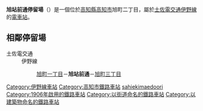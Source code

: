 {{日本車站資訊
|公司色 = #3399cc
|文字色 = 
|站名 = 旭站前通停留場
|圖片 = Asahi-ekimaedori-tramstop-Neighborhood.jpg
|pxl = 
|圖片說明 = 車站附近
|日文原名 = 旭駅前通
|平假名 = あさひえきまえどおり
|羅馬拼音 = Asahi-ekimaedōri
|前一站 = [[旭町一丁目停留場|旭町一丁目]]
|前一站距離 = 0.3
|後一站距離 = 0.3
|後一站 = [[旭町三丁目停留場|旭町三丁目]] 
|電報略號 = 
|車站編號 = 
|所屬公司 = [[土佐電交通|土佐電交通]]
|所屬路線 = [[伊野線|伊野線]]
|距離 = 3.1
|起點站 = [[播磨屋橋停留場|播磨屋橋]]
|所在地 = [[高知縣|高知縣]][[高知市|高知市]]旭町二丁目
|車站構造 = [[地面車站|地面車站]]
|月台配置 = 2面2線
|啟用年月日 = 1906年（明治39年）10月9日*
|廢站年月日 = 
|乘客人數 = 
|上下車人次 = 
|統計年度 = 
|轉車 = [[旭站_(高知縣)|旭站]]（K03）（[[四國旅客鐵道|JR四國]][[土讚線|土讚線]]）
|備註 = * 作為赤石前停留場啟用
}}
'''旭站前通停留場'''（{{jpn|j=旭駅前通停留場|hg=あさひえきまえどおりていりゅうじょう|rm=Asahi-ekimaedōri teiryūjō|f=y}}）是一個位於[[高知縣|高知縣]][[高知市|高知市]]旭町二丁目，屬於[[土佐電交通|土佐電交通]][[伊野線|伊野線]]的[[鐵路車站|電車站]]。
== 相鄰停留場 ==
; 土佐電交通
: 伊野線
:: [[旭町一丁目停留場|旭町一丁目]]－'''旭站前通'''－[[旭町三丁目停留場|旭町三丁目]]
{{伊野線}}
{{Japan-rail-stub}}
{{DEFAULTSORT:Asahiekimae-dori}}
[[Category:伊野線車站|Category:伊野線車站]]
[[Category:高知市鐵路車站|Category:高知市鐵路車站]]
[[Category:日本鐵路車站_A|sahiekimaedoori]]
[[Category:1906年啟用的鐵路車站|Category:1906年啟用的鐵路車站]]
[[Category:以街道命名的鐵路車站|Category:以街道命名的鐵路車站]]
[[Category:以建築物命名的鐵路車站|Category:以建築物命名的鐵路車站]]